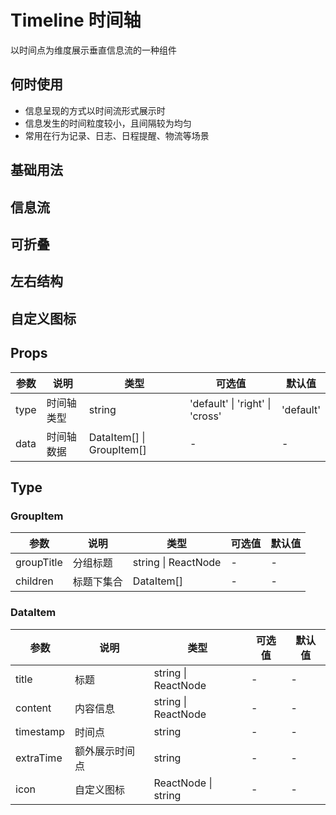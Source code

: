 # Timeline 时间轴

以时间点为维度展示垂直信息流的一种组件

## 何时使用

- 信息呈现的方式以时间流形式展示时
- 信息发生的时间粒度较小，且间隔较为均匀
- 常用在行为记录、日志、日程提醒、物流等场景

## 基础用法


<DemoBasic />

## 信息流


<DemoInfo />

## 可折叠


<DemoCollapse />

## 左右结构


<DemoCross />

## 自定义图标


<DemoIcon />

## Props

| 参数 | 说明       | 类型                      | 可选值                          | 默认值    |
| ---- | ---------- | ------------------------- | ------------------------------- | --------- |
| type | 时间轴类型 | string                    | 'default' \| 'right' \| 'cross' | 'default' |
| data | 时间轴数据 | DataItem[] \| GroupItem[] | -                               | -         |

## Type

### GroupItem

| 参数       | 说明       | 类型                | 可选值 | 默认值 |
| ---------- | ---------- | ------------------- | ------ | ------ |
| groupTitle | 分组标题   | string \| ReactNode | -      | -      |
| children   | 标题下集合 | DataItem[]          | -      | -      |

### DataItem

| 参数      | 说明           | 类型                | 可选值 | 默认值 |
| --------- | -------------- | ------------------- | ------ | ------ |
| title     | 标题           | string \| ReactNode | -      | -      |
| content   | 内容信息       | string \| ReactNode | -      | -      |
| timestamp | 时间点         | string              | -      | -      |
| extraTime | 额外展示时间点 | string              | -      | -      |
| icon      | 自定义图标     | ReactNode \| string | -      | -      |
